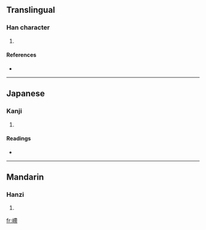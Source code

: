 ==Translingual==

===Han character===
{{Han char|rn=46|rad=山|as=11|sn=14|four=2472<sub>7</sub>|canj=山大心月 (UKPB)}}

# {{defn|Han|sort=山11}}

====References====
* {{Han ref|kx=0318.090|dkj=08391|dj=0618.310|hdz=10793.020|uh=5D7D|ud=23933|bh=E1A5|bd=57765}}

----

==Japanese==

===Kanji===
{{ja-kanji|grade=|rs=山11}}

# {{defn|Japanese}}

====Readings====
* {{ja-readings|on=[[てつ]] (tetsu), [[でち]] (dechi), [[てい]] (tei), [[だい]] (dai)|kun=}}

----

==Mandarin==

===Hanzi===
{{cmn-hanzi|pin=[[dié]] ([[die2]])|wg=tieh<sup>2</sup>}}

# {{defn|Mandarin}}

[[fr:嵽]]